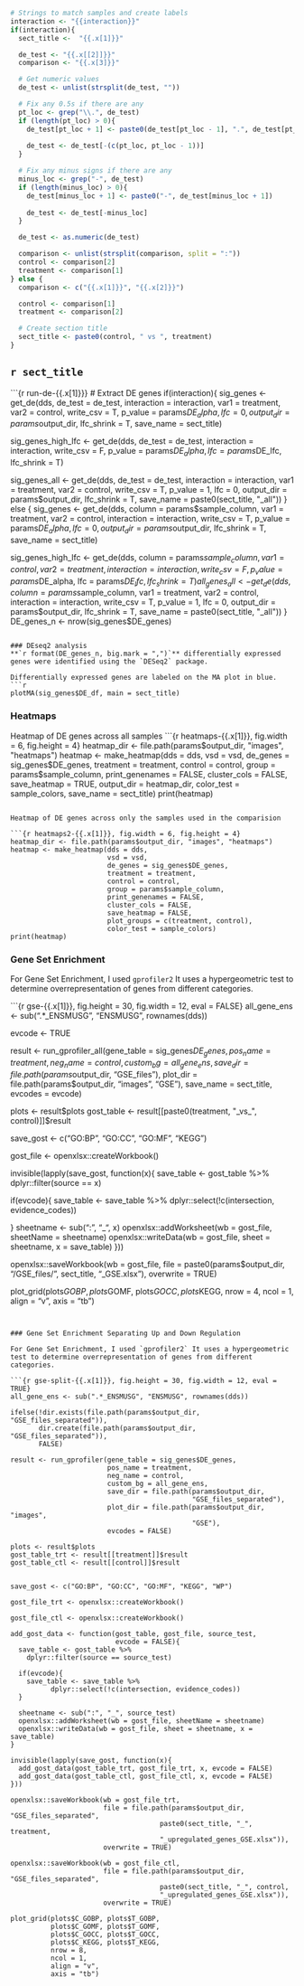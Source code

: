 ```r
# Strings to match samples and create labels
interaction <- "{{interaction}}"
if(interaction){
  sect_title <-  "{{.x[1]}}"

  de_test <- "{{.x[[2]]}}"
  comparison <- "{{.x[3]}}"

  # Get numeric values
  de_test <- unlist(strsplit(de_test, ""))

  # Fix any 0.5s if there are any
  pt_loc <- grep("\\.", de_test)
  if (length(pt_loc) > 0){
    de_test[pt_loc + 1] <- paste0(de_test[pt_loc - 1], ".", de_test[pt_loc + 1])
  
    de_test <- de_test[-(c(pt_loc, pt_loc - 1))]
  }

  # Fix any minus signs if there are any
  minus_loc <- grep("-", de_test)
  if (length(minus_loc) > 0){
    de_test[minus_loc + 1] <- paste0("-", de_test[minus_loc + 1])
  
    de_test <- de_test[-minus_loc]
  }

  de_test <- as.numeric(de_test)

  comparison <- unlist(strsplit(comparison, split = ":"))
  control <- comparison[2]
  treatment <- comparison[1]
} else {
  comparison <- c("{{.x[1]}}", "{{.x[2]}}")

  control <- comparison[1]
  treatment <- comparison[2]

  # Create section title
  sect_title <- paste0(control, " vs ", treatment)
}
```

## **`r sect_title`**

```{r run-de-{{.x[1]}}}
# Extract DE genes
if(interaction){
  sig_genes <- get_de(dds, de_test = de_test, interaction = interaction,
                      var1 = treatment, var2 = control,
                      write_csv = T, p_value = params$DE_alpha,
                      lfc = 0, output_dir = params$output_dir,
                      lfc_shrink = T, save_name = sect_title)

  sig_genes_high_lfc <- get_de(dds, de_test = de_test,
                               interaction = interaction, write_csv = F,
                               p_value = params$DE_alpha,
                               lfc = params$DE_lfc,
                               lfc_shrink = T)
  
  sig_genes_all <- get_de(dds, de_test = de_test, interaction = interaction,
                          var1 = treatment, var2 = control,
                          write_csv = T, p_value = 1,
                          lfc = 0, output_dir = params$output_dir,
                          lfc_shrink = T, save_name = paste0(sect_title, "_all"))
} else {
  sig_genes <- get_de(dds, column = params$sample_column, var1 = treatment,
                      var2 = control, interaction = interaction,
                      write_csv = T, p_value = params$DE_alpha,
                      lfc = 0, output_dir = params$output_dir,
                      lfc_shrink = T, save_name = sect_title)

  sig_genes_high_lfc <- get_de(dds, column = params$sample_column,
                               var1 = control, var2 = treatment,
                               interaction = interaction, write_csv = F,
                               p_value = params$DE_alpha,
                               lfc = params$DE_lfc,
                               lfc_shrink = T)
  all_genes_all <- get_de(dds, column = params$sample_column, var1 = treatment,
                          var2 = control, interaction = interaction,
                          write_csv = T, p_value = 1,
                          lfc = 0, output_dir = params$output_dir,
                          lfc_shrink = T, save_name = paste0(sect_title, "_all"))
}
DE_genes_n <- nrow(sig_genes$DE_genes)
```

### DEseq2 analysis
**`r format(DE_genes_n, big.mark = ",")`** differentially expressed genes were identified using the `DESeq2` package.

Differentially expressed genes are labeled on the MA plot in blue.
```r
plotMA(sig_genes$DE_df, main = sect_title)
```

### Heatmaps
Heatmap of DE genes across all samples
```{r heatmaps-{{.x[1]}}, fig.width = 6, fig.height = 4}
heatmap_dir <- file.path(params$output_dir, "images", "heatmaps")
heatmap <- make_heatmap(dds = dds,
                        vsd = vsd,
                        de_genes = sig_genes$DE_genes,
                        treatment = treatment,
                        control = control,
                        group = params$sample_column,
                        print_genenames = FALSE,
                        cluster_cols = FALSE,
                        save_heatmap = TRUE,
                        output_dir = heatmap_dir,
                        color_test = sample_colors,
                        save_name = sect_title)
print(heatmap)

```

Heatmap of DE genes across only the samples used in the comparision

```{r heatmaps2-{{.x[1]}}, fig.width = 6, fig.height = 4}
heatmap_dir <- file.path(params$output_dir, "images", "heatmaps")
heatmap <- make_heatmap(dds = dds,
                        vsd = vsd,
                        de_genes = sig_genes$DE_genes,
                        treatment = treatment,
                        control = control,
                        group = params$sample_column,
                        print_genenames = FALSE,
                        cluster_cols = FALSE,
                        save_heatmap = FALSE,
                        plot_groups = c(treatment, control),
                        color_test = sample_colors)
print(heatmap)

```

### Gene Set Enrichment

For Gene Set Enrichment, I used `gprofiler2` It uses a hypergeometric test to determine overrepresentation of genes from different categories.

```{r gse-{{.x[1]}}, fig.height = 30, fig.width = 12, eval = FALSE}
all_gene_ens <- sub(".*_ENSMUSG", "ENSMUSG", rownames(dds))

evcode <- TRUE

result <- run_gprofiler_all(gene_table = sig_genes$DE_genes,
                            pos_name = treatment,
                            neg_name = control,
                            custom_bg = all_gene_ens,
                            save_dir = file.path(params$output_dir, "GSE_files"),
                            plot_dir = file.path(params$output_dir, "images",
                                                 "GSE"),
                            save_name = sect_title,
                            evcodes = evcode)

plots <- result$plots
gost_table <- result[[paste0(treatment, "_vs_", control)]]$result

save_gost <- c("GO:BP", "GO:CC", "GO:MF", "KEGG")

gost_file <- openxlsx::createWorkbook()

invisible(lapply(save_gost, function(x){
  save_table <- gost_table %>%
    dplyr::filter(source == x)
    
  if(evcode){
    save_table <- save_table %>%
      dplyr::select(!c(intersection, evidence_codes))

  }
  sheetname <- sub(":", "_", x)
  openxlsx::addWorksheet(wb = gost_file, sheetName = sheetname)
  openxlsx::writeData(wb = gost_file, sheet = sheetname, x = save_table)
}))

openxlsx::saveWorkbook(wb = gost_file,
                       file = paste0(params$output_dir, "/GSE_files/", 
                                     sect_title, 
                                     "_GSE.xlsx"),
                       overwrite = TRUE)

plot_grid(plots$GOBP, plots$GOMF, plots$GOCC, plots$KEGG,
          nrow = 4,
          ncol = 1,
          align = "v",
          axis = "tb")

```


### Gene Set Enrichment Separating Up and Down Regulation

For Gene Set Enrichment, I used `gprofiler2` It uses a hypergeometric test to determine overrepresentation of genes from different categories.

```{r gse-split-{{.x[1]}}, fig.height = 30, fig.width = 12, eval = TRUE}
all_gene_ens <- sub(".*_ENSMUSG", "ENSMUSG", rownames(dds))

ifelse(!dir.exists(file.path(params$output_dir, "GSE_files_separated")),
       dir.create(file.path(params$output_dir, "GSE_files_separated")),
       FALSE)

result <- run_gprofiler(gene_table = sig_genes$DE_genes,
                        pos_name = treatment,
                        neg_name = control,
                        custom_bg = all_gene_ens,
                        save_dir = file.path(params$output_dir,
                                             "GSE_files_separated"),
                        plot_dir = file.path(params$output_dir, "images",
                                             "GSE"),
                        evcodes = FALSE)

plots <- result$plots
gost_table_trt <- result[[treatment]]$result
gost_table_ctl <- result[[control]]$result


save_gost <- c("GO:BP", "GO:CC", "GO:MF", "KEGG", "WP")

gost_file_trt <- openxlsx::createWorkbook()

gost_file_ctl <- openxlsx::createWorkbook()

add_gost_data <- function(gost_table, gost_file, source_test,
                          evcode = FALSE){
  save_table <- gost_table %>%
    dplyr::filter(source == source_test)
  
  if(evcode){
    save_table <- save_table %>%
          dplyr::select(!c(intersection, evidence_codes))
  }

  sheetname <- sub(":", "_", source_test)
  openxlsx::addWorksheet(wb = gost_file, sheetName = sheetname)
  openxlsx::writeData(wb = gost_file, sheet = sheetname, x = save_table)
}

invisible(lapply(save_gost, function(x){
  add_gost_data(gost_table_trt, gost_file_trt, x, evcode = FALSE)
  add_gost_data(gost_table_ctl, gost_file_ctl, x, evcode = FALSE)
}))

openxlsx::saveWorkbook(wb = gost_file_trt,
                       file = file.path(params$output_dir, "GSE_files_separated", 
                                     paste0(sect_title, "_", treatment, 
                                     "_upregulated_genes_GSE.xlsx")),
                       overwrite = TRUE)

openxlsx::saveWorkbook(wb = gost_file_ctl,
                       file = file.path(params$output_dir, "GSE_files_separated", 
                                     paste0(sect_title, "_", control, 
                                     "_upregulated_genes_GSE.xlsx")),
                       overwrite = TRUE)

plot_grid(plots$C_GOBP, plots$T_GOBP,
          plots$C_GOMF, plots$T_GOMF,
          plots$C_GOCC, plots$T_GOCC,
          plots$C_KEGG, plots$T_KEGG,
          nrow = 8,
          ncol = 1,
          align = "v",
          axis = "tb")

```